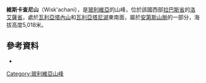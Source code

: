 {{Coord|17|2|23|S|67|20|28|W|display=title}}

'''維斯卡查尼山'''（Wisk'achani），是[[玻利維亞|玻利維亞]]的山峰，位於該國西部[[拉巴斯省|拉巴斯省]]的[[洛艾薩省|洛艾薩省]]，處於[[瓦利亞塔內山_(秘魯)|瓦利亞塔內山]]和[[瓦利亞塔尼湖|瓦利亞塔尼湖]]東南面，屬於[[安第斯山脈|安第斯山脈]]的一部分，海拔高度5,018米。

==參考資料==
*{{cite web|url=http://www.ine.gob.bo/publicaciones/visorPdf.aspx?Codigo=020904&tipo=1|title=Malla|author=<!--Staff writer(s); no by-line.-->|date=|website=|publisher=INE, Bolivia|accessdate=October 20, 2014|deadurl=yes|archiveurl=https://web.archive.org/web/20141020070855/http://www.ine.gob.bo/publicaciones/visorPdf.aspx?Codigo=020904&tipo=1|archivedate=2014年10月20日}}

{{Bolivia-geo-stub}}
[[Category:玻利維亞山峰|Category:玻利維亞山峰]]